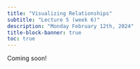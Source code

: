 ```yaml
---
title: "Visualizing Relationships"
subtitle: "Lecture 5 (week 6)"
description: "Monday February 12th, 2024"
title-block-banner: true
toc: true
---
```


Coming soon!
